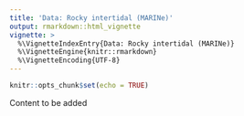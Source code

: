```yaml
---
title: 'Data: Rocky intertidal (MARINe)'
output: rmarkdown::html_vignette
vignette: >
  %\VignetteIndexEntry{Data: Rocky intertidal (MARINe)}
  %\VignetteEngine{knitr::rmarkdown}
  %\VignetteEncoding{UTF-8}
---
```


```r
knitr::opts_chunk$set(echo = TRUE)
```

Content to be added
